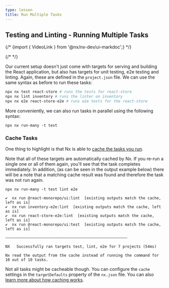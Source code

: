 ```yaml
---
type: lesson
title: Run Multiple Tasks
---
```


## Testing and Linting - Running Multiple Tasks

{/* {import { VideoLink } from '@nx/nx-dev/ui-markdoc';} */}

{/* <VideoLink link="https://youtu.be/gc4N7kxiA50?t=589"></VideoLink> */}

Our current setup doesn't just come with targets for serving and building the React application, but also has targets for unit testing, e2e testing and linting. Again, these are defined in the `project.json` file. We can use the same syntax as before to run these tasks:

```bash
npx nx test react-store # runs the tests for react-store
npx nx lint inventory # runs the linter on inventory
npx nx e2e react-store-e2e # runs e2e tests for the react-store
```

More conveniently, we can also run tasks in parallel using the following syntax:

```shell
npx nx run-many -t test
```

### Cache Tasks

One thing to highlight is that Nx is able to [cache the tasks you run](/features/cache-task-results).

Note that all of these targets are automatically cached by Nx. If you re-run a single one or all of them again, you'll see that the task completes immediately. In addition, (as can be seen in the output example below) there will be a note that a matching cache result was found and therefore the task was not run again.

```shell
npx nx run-many -t test lint e2e
```

```
✔  nx run @react-monorepo/ui:lint  [existing outputs match the cache, left as is]
✔  nx run inventory-e2e:lint  [existing outputs match the cache, left as is]
✔  nx run react-store-e2e:lint  [existing outputs match the cache, left as is]
✔  nx run @react-monorepo/ui:test  [existing outputs match the cache, left as is]

——————————————————————————————————————————————————————

NX   Successfully ran targets test, lint, e2e for 7 projects (54ms)

Nx read the output from the cache instead of running the command for 10 out of 10 tasks.
```

Not all tasks might be cacheable though. You can configure the `cache` settings in the `targetDefaults` property of the `nx.json` file. You can also [learn more about how caching works](/features/cache-task-results).
